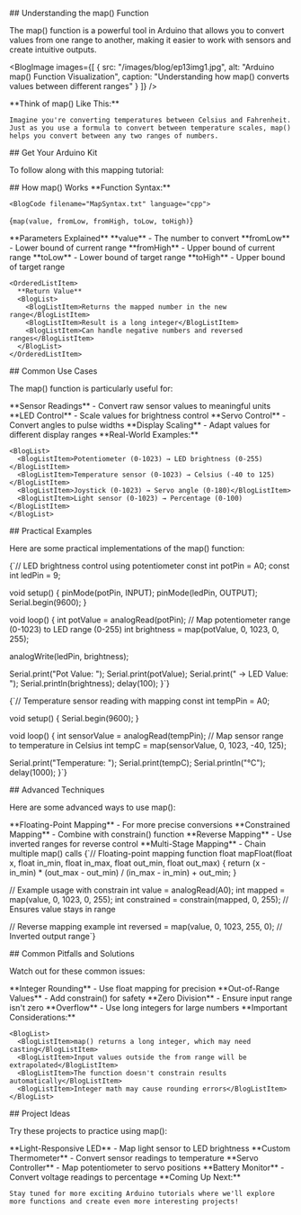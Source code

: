 

<BlogHeader 
  title={metadata.title}
  description={metadata.description}
  date={metadata.date}
  author={metadata.author}
  tags={metadata.tags}
/>

<BlogVideo 
  videoId="LvQshNMl25Q" 
  title="How to Use the map() function on the Arduino"
/>

<BlogSection>
  ## Understanding the map() Function

  The <BlogInlineCode>map()</BlogInlineCode> function is a powerful tool in Arduino that allows you to convert values from one range to another, making it easier to work with sensors and create intuitive outputs.

  <BlogImage 
    images={[
      {
        src: "/images/blog/ep13img1.jpg",
        alt: "Arduino map() Function Visualization",
        caption: "Understanding how map() converts values between different ranges"
      }
    ]}
  />

  <BlogCallout type="tip">
    **Think of map() Like This:**
    
    Imagine you're converting temperatures between Celsius and Fahrenheit. Just as you use a formula to convert between temperature scales, map() helps you convert between any two ranges of numbers.
  </BlogCallout>
</BlogSection>

<BlogSection accent>
  ## Get Your Arduino Kit

  To follow along with this mapping tutorial:

  <BlogKitSection 
    link="https://amzn.to/3Yv56Jg"
    title="Get Your Arduino Kit"
    description="The Elegoo Arduino kit includes various sensors and components perfect for experimenting with the map() function."
    image="/images/kit.jpg"
  />
</BlogSection>

<BlogSection>
  ## How map() Works

  <BlogCallout type="important">
    **Function Syntax:**
    
    <BlogCode filename="MapSyntax.txt" language="cpp">
{`map(value, fromLow, fromHigh, toLow, toHigh)`}
    </BlogCode>
  </BlogCallout>

  <OrderedList>
    <OrderedListItem>
      **Parameters Explained**
      <BlogList>
        <BlogListItem>**value** - The number to convert</BlogListItem>
        <BlogListItem>**fromLow** - Lower bound of current range</BlogListItem>
        <BlogListItem>**fromHigh** - Upper bound of current range</BlogListItem>
        <BlogListItem>**toLow** - Lower bound of target range</BlogListItem>
        <BlogListItem>**toHigh** - Upper bound of target range</BlogListItem>
      </BlogList>
    </OrderedListItem>

    <OrderedListItem>
      **Return Value**
      <BlogList>
        <BlogListItem>Returns the mapped number in the new range</BlogListItem>
        <BlogListItem>Result is a long integer</BlogListItem>
        <BlogListItem>Can handle negative numbers and reversed ranges</BlogListItem>
      </BlogList>
    </OrderedListItem>
  </OrderedList>
</BlogSection>

<BlogSection accent>
  ## Common Use Cases

  The <BlogInlineCode>map()</BlogInlineCode> function is particularly useful for:

  <BlogList>
    <BlogListItem>**Sensor Readings** - Convert raw sensor values to meaningful units</BlogListItem>
    <BlogListItem>**LED Control** - Scale values for brightness control</BlogListItem>
    <BlogListItem>**Servo Control** - Convert angles to pulse widths</BlogListItem>
    <BlogListItem>**Display Scaling** - Adapt values for different display ranges</BlogListItem>
  </BlogList>

  <BlogCallout type="note">
    **Real-World Examples:**
    
    <BlogList>
      <BlogListItem>Potentiometer (0-1023) → LED brightness (0-255)</BlogListItem>
      <BlogListItem>Temperature sensor (0-1023) → Celsius (-40 to 125)</BlogListItem>
      <BlogListItem>Joystick (0-1023) → Servo angle (0-180)</BlogListItem>
      <BlogListItem>Light sensor (0-1023) → Percentage (0-100)</BlogListItem>
    </BlogList>
  </BlogCallout>
</BlogSection>

<BlogSection>
  ## Practical Examples

  Here are some practical implementations of the map() function:

  <BlogCode filename="PotentiometerToLED.ino" language="cpp">
{`// LED brightness control using potentiometer
const int potPin = A0;
const int ledPin = 9;

void setup() {
  pinMode(potPin, INPUT);
  pinMode(ledPin, OUTPUT);
  Serial.begin(9600);
}

void loop() {
  int potValue = analogRead(potPin);
  // Map potentiometer range (0-1023) to LED range (0-255)
  int brightness = map(potValue, 0, 1023, 0, 255);
  
  analogWrite(ledPin, brightness);
  
  Serial.print("Pot Value: ");
  Serial.print(potValue);
  Serial.print(" → LED Value: ");
  Serial.println(brightness);
  delay(100);
}`}
  </BlogCode>

  <BlogCode filename="TemperatureSensor.ino" language="cpp">
{`// Temperature sensor reading with mapping
const int tempPin = A0;

void setup() {
  Serial.begin(9600);
}

void loop() {
  int sensorValue = analogRead(tempPin);
  // Map sensor range to temperature in Celsius
  int tempC = map(sensorValue, 0, 1023, -40, 125);
  
  Serial.print("Temperature: ");
  Serial.print(tempC);
  Serial.println("°C");
  delay(1000);
}`}
  </BlogCode>
</BlogSection>

<BlogSection accent>
  ## Advanced Techniques

  Here are some advanced ways to use map():

  <BlogList>
    <BlogListItem>**Floating-Point Mapping** - For more precise conversions</BlogListItem>
    <BlogListItem>**Constrained Mapping** - Combine with constrain() function</BlogListItem>
    <BlogListItem>**Reverse Mapping** - Use inverted ranges for reverse control</BlogListItem>
    <BlogListItem>**Multi-Stage Mapping** - Chain multiple map() calls</BlogListItem>
  </BlogList>

  <BlogCode filename="AdvancedMapping.ino" language="cpp">
{`// Floating-point mapping function
float mapFloat(float x, float in_min, float in_max, float out_min, float out_max) {
  return (x - in_min) * (out_max - out_min) / (in_max - in_min) + out_min;
}

// Example usage with constrain
int value = analogRead(A0);
int mapped = map(value, 0, 1023, 0, 255);
int constrained = constrain(mapped, 0, 255);  // Ensures value stays in range

// Reverse mapping example
int reversed = map(value, 0, 1023, 255, 0);  // Inverted output range`}
  </BlogCode>
</BlogSection>

<BlogSection>
  ## Common Pitfalls and Solutions

  Watch out for these common issues:

  <BlogList>
    <BlogListItem>**Integer Rounding** - Use float mapping for precision</BlogListItem>
    <BlogListItem>**Out-of-Range Values** - Add constrain() for safety</BlogListItem>
    <BlogListItem>**Zero Division** - Ensure input range isn't zero</BlogListItem>
    <BlogListItem>**Overflow** - Use long integers for large numbers</BlogListItem>
  </BlogList>

  <BlogCallout type="warning">
    **Important Considerations:**
    
    <BlogList>
      <BlogListItem>map() returns a long integer, which may need casting</BlogListItem>
      <BlogListItem>Input values outside the from range will be extrapolated</BlogListItem>
      <BlogListItem>The function doesn't constrain results automatically</BlogListItem>
      <BlogListItem>Integer math may cause rounding errors</BlogListItem>
    </BlogList>
  </BlogCallout>
</BlogSection>

<BlogSection accent>
  ## Project Ideas

  Try these projects to practice using map():

  <BlogList>
    <BlogListItem>**Light-Responsive LED** - Map light sensor to LED brightness</BlogListItem>
    <BlogListItem>**Custom Thermometer** - Convert sensor readings to temperature</BlogListItem>
    <BlogListItem>**Servo Controller** - Map potentiometer to servo positions</BlogListItem>
    <BlogListItem>**Battery Monitor** - Convert voltage readings to percentage</BlogListItem>
  </BlogList>

  <BlogCallout type="note">
    **Coming Up Next:**
    
    Stay tuned for more exciting Arduino tutorials where we'll explore more functions and create even more interesting projects!
  </BlogCallout>
</BlogSection> 
